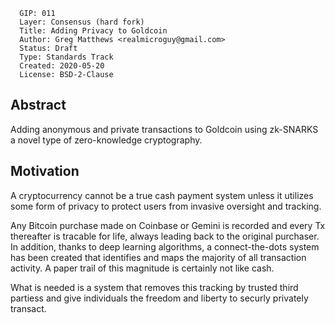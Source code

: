 <pre>
  GIP: 011
  Layer: Consensus (hard fork)
  Title: Adding Privacy to Goldcoin
  Author: Greg Matthews <realmicroguy@gmail.com>
  Status: Draft
  Type: Standards Track
  Created: 2020-05-20
  License: BSD-2-Clause
</pre>

==Abstract==

Adding anonymous and private transactions to Goldcoin using zk-SNARKS a novel type of zero-knowledge cryptography.

==Motivation==

A cryptocurrency cannot be a true cash payment system unless it utilizes some form of privacy to protect users from invasive oversight and tracking.

Any Bitcoin purchase made on Coinbase or Gemini is recorded and every Tx thereafter is tracable for life, always leading back to the original purchaser. In addition, thanks to deep learning algorithms, a connect-the-dots system has been created that identifies and maps the majority of all transaction activity. A paper trail of this magnitude is certainly not like cash.

What is needed is a system that removes this tracking by trusted third partiess and give individuals the freedom and liberty to securly privately transact. 


